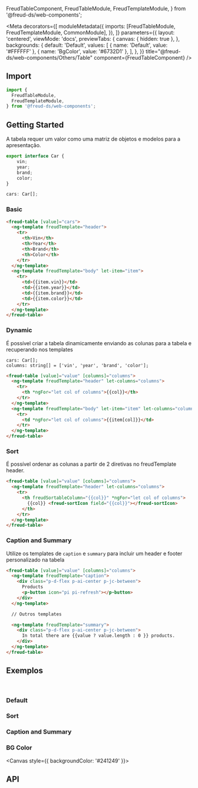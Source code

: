   FreudTableComponent,
  FreudTableModule,
  FreudTemplateModule,
} from '@freud-ds/web-components';

<Meta
  decorators={[
    moduleMetadata({
      imports: [FreudTableModule, FreudTemplateModule, CommonModule],
    }),
  ]}
  parameters={{
    layout: 'centered',
    viewMode: 'docs',
    previewTabs: {
      canvas: { hidden: true },
    },
    backgrounds: {
      default: 'Default',
      values: [
        { name: 'Default', value: '#FFFFFF' },
        { name: 'BgColor', value: '#6732D1' },
      ],
    },
  }}
  title="@freud-ds/web-components/Others/Table"
  component={FreudTableComponent}
/>

<FreudHeaderComponent
  title="Table"
  description="Requer uma coleção para exibir junto com os componentes da coluna para a representação dos dados."
/>

## <a id="importing"></a>Import

```ts
import {
  FreudTableModule,
  FreudTemplateModule,
} from '@freud-ds/web-components';
```

## Getting Started

A tabela requer um valor como uma matriz de objetos e modelos para a apresentação.

```ts
export interface Car {
    vin;
    year;
    brand;
    color;
}

cars: Car[];
```

### Basic

```html
<freud-table [value]="cars">
  <ng-template freudTemplate="header">
    <tr>
      <th>Vin</th>
      <th>Year</th>
      <th>Brand</th>
      <th>Color</th>
    </tr>
  </ng-template>
  <ng-template freudTemplate="body" let-item="item">
    <tr>
      <td>{{item.vin}}</td>
      <td>{{item.year}}</td>
      <td>{{item.brand}}</td>
      <td>{{item.color}}</td>
    </tr>
  </ng-template>
</freud-table>
```

### Dynamic

É possível criar a tabela dinamicamente enviando as colunas para a tabela e recuperando nos templates

```
cars: Car[];
columns: string[] = ['vin', 'year', 'brand', 'color'];
```

```html
<freud-table [value]="value" [columns]="columns">
  <ng-template freudTemplate="header" let-columns="columns">
    <tr>
      <th *ngFor="let col of columns">{{col}}</th>
    </tr>
  </ng-template>
  <ng-template freudTemplate="body" let-item="item" let-columns="columns">
    <tr>
      <td *ngFor="let col of columns">{{item[col]}}</td>
    </tr>
  </ng-template>
</freud-table>
```

### Sort

É possível ordenar as colunas a partir de 2 diretivas no freudTemplate header.

```html
<freud-table [value]="value" [columns]="columns">
  <ng-template freudTemplate="header" let-columns="columns">
    <tr>
      <th freudSortableColumn="{{col}}" *ngFor="let col of columns">
        {{col}} <freud-sortIcon field="{{col}}"></freud-sortIcon>
      </th>
    </tr>
  </ng-template>
</freud-table>
```

### Caption and Summary

Utilize os templates de `caption` e `summary` para incluir um header e footer personalizado na tabela

```html
<freud-table [value]="value" [columns]="columns">
  <ng-template freudTemplate="caption">
    <div class="p-d-flex p-ai-center p-jc-between">
      Products
      <p-button icon="pi pi-refresh"></p-button>
    </div>
  </ng-template>

  // Outros templates

  <ng-template freudTemplate="summary">
    <div class="p-d-flex p-ai-center p-jc-between">
      In total there are {{value ? value.length : 0 }} products.
    </div>
  </ng-template>
</freud-table>
```

## <a id="exemplos"></a>Exemplos

<br />

### Default

<Canvas>
  <Story story={Basic} />
</Canvas>

### Sort

<Canvas>
  <Story story={Sort} />
</Canvas>

### Caption and Summary

<Canvas>
  <Story story={CaptionAndSummary} />
</Canvas>

### BG Color

<Canvas style={{ backgroundColor: '#241249' }}>
  <Story story={BGColor} />
</Canvas>

## <a id="api"></a>API

<ArgsTable of={FreudTableComponent} />
